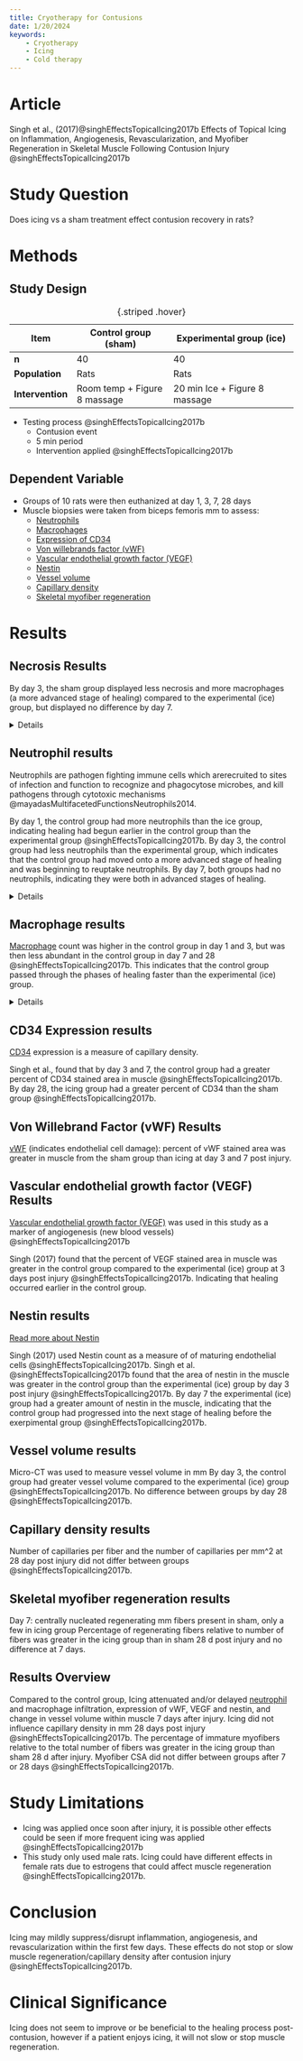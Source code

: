 ```yaml
---
title: Cryotherapy for Contusions
date: 1/20/2024
keywords:
    - Cryotherapy
    - Icing
    - Cold therapy
---
```


# Article

Singh et al., (2017)@singhEffectsTopicalIcing2017b Effects of Topical Icing on Inflammation, Angiogenesis, Revascularization, and Myofiber Regeneration in Skeletal Muscle Following Contusion Injury @singhEffectsTopicalIcing2017b

# Study Question

Does icing vs a sham treatment effect contusion recovery in rats?


# Methods

## Study Design
| Item | Control group (sham) | Experimental group (ice) |
|------|-----------|--------------|
| **n** | 40 | 40 |
| **Population** | Rats | Rats |
| **Intervention** | Room temp + Figure 8 massage | 20 min Ice + Figure 8 massage |
: {.striped .hover}

- Testing process @singhEffectsTopicalIcing2017b
    - Contusion event 
    - 5 min period 
    - Intervention applied  @singhEffectsTopicalIcing2017b

## Dependent Variable

- Groups of 10 rats were then euthanized at day 1, 3, 7, 28 days
- Muscle biopsies were taken from biceps femoris mm to assess:
    - [Neutrophils](#neutrophil-results)
    - [Macrophages](#macrophage-results)
    - [Expression of CD34](#cd34-expression-results)
    - [Von willebrands factor (vWF)](#von-willebrand-factor-(vwf-results))
    - [Vascular endothelial growth factor (VEGF)](#vascular-endothelial-growth-factor-(vegf-results))
    - [Nestin](#nestin-results)
    - [Vessel volume](#vessel-volume-results)
    - [Capillary density](#capillary-density-results)
    - [Skeletal myofiber regeneration](#skeletal-myofiber-regeneration-results)

# Results

## Necrosis Results

By day 3, the sham group displayed less necrosis and more macrophages (a more advanced stage of healing) compared to the experimental (ice) group, but displayed no difference by day 7.

<details>

| Day | Control | Experimental |
|-|-|-|
| Day 1 | Present | Present |
| Day 3 | **Nearly cleared necrosis with macrophage presence** | **Several necrotic areas with less macrophage presence** |
| Day 7 | Necrosis cleared, immature muscle fibers | Necrosis cleared, immature muscle fibers |
| Day 28 | Normal tissue structure almost restored, inflammatory cell influx mostly resolved | Normal tissue structure almost restored, inflammatory cell influx mostly resolved |
: Necrosis results table {.striped .hover}
</details>

## Neutrophil results
Neutrophils are pathogen fighting immune cells which arerecruited to sites of infection and function to recognize and phagocytose microbes, and kill pathogens through cytotoxic mechanisms @mayadasMultifacetedFunctionsNeutrophils2014.


By day 1, the control group had more neutrophils than the ice group, indicating healing had begun earlier in the control group than the experimental group @singhEffectsTopicalIcing2017b. By day 3, the control group had less neutrophils than the experimental group, which indicates that the control group had moved onto a more advanced stage of healing and was beginning to reuptake neutrophils. By day 7, both groups had no neutrophils, indicating they were both in advanced stages of healing.

<details>
| Day | Control | Experimental |
|-|-|-|
| Day 1 | **More** | **Less** |
| Day 3 | **Less** | **More** |
| Day 7 | None | None |
| Day 28 | None | None |
: Neutrophil results table {.striped .hover}
</details>

## Macrophage results

[Macrophage]({{< var ref-macrophage.path >}}) count was higher in the control group in day 1 and 3, but was then less abundant in the control group in day 7 and 28 @singhEffectsTopicalIcing2017b.
This indicates that the control group passed through the phases of healing faster than the experimental (ice) group.

<details>
| Day | Control | Experimental |
|-|-|-|
| Day 1 | **More** | **Less** |
| Day 3 | **More** | **Less** |
| Day 7 | **Less** | **More** |
| Day 28 | **Less** | **More** |
: Macrophage results table {.striped .hover}
</details>


## CD34 Expression results

[CD34]({{< var ref-cd34.path >}}) expression is a measure of capillary density.

Singh et al., found that by day 3 and 7, the control group had a greater percent of CD34 stained area in muscle @singhEffectsTopicalIcing2017b.
By day 28, the icing group had a greater percent of CD34 than the sham group @singhEffectsTopicalIcing2017b. 

## Von Willebrand Factor (vWF) Results

[vWF]({{< var ref-von-willebrand-factor.path >}}) (indicates  endothelial cell damage): percent of vWF stained area was greater in muscle from the sham group than icing at day 3 and 7 post injury. 

## Vascular endothelial growth factor (VEGF) Results

[Vascular endothelial growth factor (VEGF)]({{< var ref-vascular-endothelial-growth-factor.path >}}) was used in this study as a marker of angiogenesis (new blood vessels) @singhEffectsTopicalIcing2017b

Singh (2017) found that the percent of VEGF stained area in muscle was greater in the control group compared to the experimental (ice) group at 3 days post injury @singhEffectsTopicalIcing2017b. Indicating that healing occurred earlier in the control group.

## Nestin results

[Read more about Nestin]({{< var ref-nestin-protein.path >}})

Singh (2017) used Nestin count as a measure of of maturing endothelial cells @singhEffectsTopicalIcing2017b.
Singh et al. @singhEffectsTopicalIcing2017b found that the area of nestin in the muscle was greater in the control group than the experimental (ice) group by day 3 post injury @singhEffectsTopicalIcing2017b.
By day 7 the experimental (ice) group had a greater amount of nestin in the muscle, indicating that the control group had progressed into the next stage of healing before the exerpimental group @singhEffectsTopicalIcing2017b.

## Vessel volume results
Micro-CT was used to measure vessel volume in mm
By day 3, the control group had greater vessel volume compared to the experimental (ice) group @singhEffectsTopicalIcing2017b.
No difference between groups by day 28 @singhEffectsTopicalIcing2017b.

## Capillary density results
Number of capillaries per fiber and the number of capillaries per mm^2 at 28 day post injury did not differ between groups @singhEffectsTopicalIcing2017b.

## Skeletal myofiber regeneration results

Day 7: centrally nucleated regenerating mm fibers present in sham, only a few in icing group
Percentage of regenerating fibers relative to number of fibers was greater in the icing group than in sham 28 d post injury and no difference at 7 days.



## Results Overview

Compared to the control group, Icing attenuated and/or delayed [neutrophil]({{< var ref-neutrophil.path >}}) and macrophage infiltration, expression of vWF, VEGF and nestin, and change in vessel volume within muscle 7 days after injury. 
Icing did not influence capillary density in mm 28 days post injury @singhEffectsTopicalIcing2017b. 
The percentage of immature myofibers relative to the total number of fibers was greater in the icing group than sham 28 d after injury. Myofiber CSA did not differ between groups after 7 or 28 days @singhEffectsTopicalIcing2017b.

# Study Limitations

- Icing was applied once soon after injury, it is possible other effects could be seen if more frequent icing was applied @singhEffectsTopicalIcing2017b
- This study only used male rats. Icing could have different effects in female rats due to estrogens that could affect muscle regeneration @singhEffectsTopicalIcing2017b. 

# Conclusion
Icing may mildly suppress/disrupt inflammation, angiogenesis, and revascularization within the first few days.
These effects do not stop or slow muscle regeneration/capillary density after contusion injury @singhEffectsTopicalIcing2017b.

# Clinical Significance

Icing does not seem to improve or be beneficial to the healing process post-contusion, however if a patient enjoys icing, it will not slow or stop muscle regeneration.
